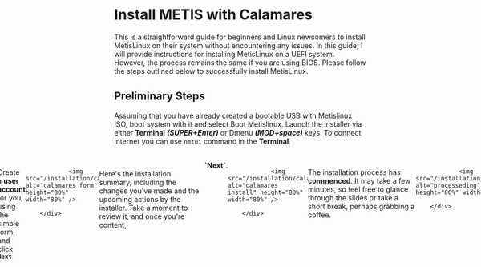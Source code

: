 # Install METIS with Calamares
This is a straightforward guide for beginners and Linux newcomers to install MetisLinux on their system without encountering any issues. In this guide, I will provide instructions for installing MetisLinux on a UEFI system. However, the process remains the same if you are using BIOS. Please follow the steps outlined below to successfully install MetisLinux.


## Preliminary Steps

Assuming that you have already created a [bootable](https://metislinux.org/docs/quickstart/welcome) USB with Metislinux ISO, boot system with it and select Boot Metislinux. Launch the installer via either **Terminal** ***(SUPER+Enter)*** or Dmenu ***(MOD+space)*** keys. To connect internet you can use ```nmtui``` command in the **Terminal**.

<br />
        <div style="display: flex; justify-content: center;">

                <img src="/installation/calamares/901886.png" alt="calamares initial" height="80%" width="80%" />

        </div>

<br />

Now select your **Region, Time Zone, System Locale** etc and click on <b>`Next`</b>. *`If you are connected to internet this will show automatically`*. 



        <div style="display: flex; justify-content: center;">

                <img src="/installation/calamares/131632.png" alt="select locale" height="80%" width="80%" />

        </div>

<br />

Select your **Keyboard Layout** and click <b>`Next`</b>. *`The keyboard layout is automatically adjusted to selected system locale`*.



        <div style="display: flex; justify-content: center;">

                <img src="/installation/calamares/328809.png" alt="select locale" height="80%" width="80%" />

        </div>

<br />
### Partitioning

> Note **In this guide, All partitioning are performed on an empty disk.**

Now, here comes the **critical** stage where many Linux beginners make **mistakes**. Take care and ensure that you are well-informed before engaging in any system partitioning. Understanding the partition scheme is strongly recommended to avoid complications. If you are a beginner you can just stick with *`Erase`* disk, which will
erase your disk and install Metislinux.

<br />

        <div style="display: flex; justify-content: center;">

                <img src="/public/installation/calamares/850438.png" alt="select locale" height="80%" width="80%" />

        </div>

<br />

## Completing
Create a **user account** for you, using the simple form, and click <b>`Next`</b>
        <div style="display: flex; justify-content: center;">

                <img src="/installation/calamares/987809.png" alt="calamares form" height="80%" width="80%" />

        </div>

<br />
Here's the installation summary, including the changes you've made and the upcoming actions by the installer. Take a moment to review it, and once you're content, <b>`Next`</b>.

 <div style="display: flex; justify-content: center;">

                <img src="/installation/calamares/930781.png" alt="calamares install" height="80%" width="80%" />

        </div>

<br />

The installation process has **commenced**. It may take a few minutes, so feel free to glance through the slides or take a short break, perhaps grabbing a coffee.
 <div style="display: flex; justify-content: right;">

                <img src="/installation/calamares/257681.png" alt="processeding" height="80%" width="80%" />

        </div>

<br />

When It's done, click <b><b>`restart now`</b></b> to reboot the system instantly.
<div style="display: flex; justify-content: right;">

                <img src="/installation/calamares/203090.png" alt="calamares finish" height="80%" width="80%" />

        </div>

<br />
***Well, That's the Metislinux installation using **Calamares**, Enjoy!***

